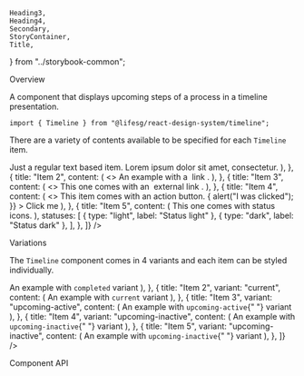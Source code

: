     Heading3,
    Heading4,
    Secondary,
    StoryContainer,
    Title,
} from "../storybook-common";

<Meta title="Modules/Timeline" component={Timeline} />

<Title>Timeline</Title>

<Secondary>Overview</Secondary>

A component that displays upcoming steps of a process in a timeline presentation.

```tsx
import { Timeline } from "@lifesg/react-design-system/timeline";
```

There are a variety of contents available to be specified for each `Timeline` item.

<Canvas>
    <Story name="Timeline">
        <StoryContainer>
            <Timeline
                title="What's next"
                items={[
                    {
                        title: "Item 1",
                        content: (
                            <>
                                <Text.Body>
                                    Just a regular text based item. Lorem ipsum
                                    dolor sit amet, consectetur.
                                </Text.Body>
                            </>
                        ),
                    },
                    {
                        title: "Item 2",
                        content: (
                            <>
                                <Text.Body>
                                    An example with a&nbsp;
                                    <Text.Hyperlink.Small>
                                        link
                                    </Text.Hyperlink.Small>.
                                </Text.Body>
                            </>
                        ),
                    },
                    {
                        title: "Item 3",
                        content: (
                            <>
                                <Text.Body>
                                    This one comes with an&nbsp;
                                </Text.Body>
                                <Text.Hyperlink.Default
                                    href="https://google.com.sg"
                                    rel="noreferrer"
                                    external
                                >
                                    external link
                                </Text.Hyperlink.Default>.
                            </>
                        ),
                    },
                    {
                        title: "Item 4",
                        content: (
                            <>
                                <Text.Body>
                                    This item comes with an action button.
                                </Text.Body>
                                <Button.Default
                                    style={{ marginTop: "1rem" }}
                                    onClick={() => {
                                        alert("I was clicked");
                                    }}
                                >
                                    Click me
                                </Button.Default>
                            </>
                        ),
                    },
                    {
                        title: "Item 5",
                        content: (
                            <Text.Body>
                                This one comes with status icons.
                            </Text.Body>
                        ),
                        statuses: [
                            { type: "light", label: "Status light" },
                            { type: "dark", label: "Status dark" },
                        ],
                    },
                ]}
            />
        </StoryContainer>
    </Story>
</Canvas>

<Heading3>Variations</Heading3>

The `Timeline` component comes in 4 variants and each item can be styled individually.

<Canvas>
    <Story name="Variants">
        <StoryContainer>
            <Timeline
                title="What's next"
                items={[
                    {
                        title: "Item 1",
                        variant: "completed",
                        content: (
                            <Text.Body>
                                An example with <code>completed</code> variant
                            </Text.Body>
                        ),
                    },
                    {
                        title: "Item 2",
                        variant: "current",
                        content: (
                            <Text.Body>
                                An example with <code>current</code> variant
                            </Text.Body>
                        ),
                    },
                    {
                        title: "Item 3",
                        variant: "upcoming-active",
                        content: (
                            <Text.Body>
                                An example with <code>upcoming-active</code>{" "}
                                variant
                            </Text.Body>
                        ),
                    },
                    {
                        title: "Item 4",
                        variant: "upcoming-inactive",
                        content: (
                            <Text.Body>
                                An example with <code>upcoming-inactive</code>{" "}
                                variant
                            </Text.Body>
                        ),
                    },
                    {
                        title: "Item 5",
                        variant: "upcoming-inactive",
                        content: (
                            <Text.Body>
                                An example with <code>upcoming-inactive</code>{" "}
                                variant
                            </Text.Body>
                        ),
                    },
                ]}
            />
        </StoryContainer>
    </Story>
</Canvas>

<Secondary>Component API</Secondary>

<PropsTable />

